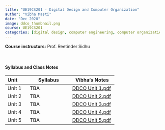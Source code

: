 ```yaml
---
title: "UE19CS201 - Digital Design and Computer Organization"
author: "Vibha Masti"
date: "Dec 2020"
image: ddco_thumbnail.png
course: UE19CS201
categories: [digital design, computer engineering, computer organization, sem3]
---
```


**Course instructors:** Prof. Reetinder Sidhu

<br>


#### Syllabus and Class Notes

| Unit              | Syllabus                         |       Vibha's Notes                |
| :---------------- | -------------------------------- | ---------------------------------- |
| Unit 1            |  TBA  | [DDCO Unit 1.pdf](DDCO%20Unit%201.pdf) |
| Unit 2            | TBA | [DDCO Unit 2.pdf](DDCO%20Unit%202.pdf) |
| Unit 3            | TBA  | [DDCO Unit 3.pdf](DDCO%20Unit%203.pdf) |
| Unit 4            | TBA | [DDCO Unit 4.pdf](DDCO%20Unit%204.pdf) |
| Unit 5            | TBA | [DDCO Unit 5.pdf](DDCO%20Unit%205.pdf) |


<br>


<!-- #### Textbooks: 

-  **T1**: "Learning PHP, MySQL & JavaScript", Robin Nixon. May 2018, 5th edition, O'Reilly Media, Inc.
-  **T2**: "Pro MERN Stack: Full Stack Web App Development with Mongo, Express, React, and Node", by Vasan Subramanian. March 2017, Apress

<br>

#### Reference Books:

- **R1**: "Beginning Node.js, Express & MongoDB Development", Greg Lim, July 2019
- **R2**: "Learning React, Functional Web Development with React and Redux", Alex Banks and Eve Porcello, May 2017, O'Reilly Media, Inc.

<br> -->
